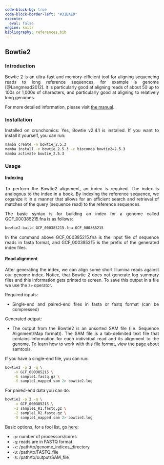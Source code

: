 ---
code-block-bg: true
code-block-border-left: "#31BAE9"
execute:
  eval: false
engine: knitr
bibliography: references.bib
---

<div style="text-align: justify">

## Bowtie2

### Introduction

Bowtie 2 is an ultra-fast and memory-efficient tool for aligning sequencing reads to long reference sequences, for example a genome [@Langmead2012]. It is particularly good at aligning reads of about 50 up to 100s or 1,000s of characters, and particularly good at aligning to relatively long genomes.

For more detailed information, please visit [the manual](https://bowtie-bio.sourceforge.net/bowtie2/manual.shtml).

### Installation

Installed on crunchomics: Yes, Bowtie v2.4.1 is installed. If you want to install it yourself, you can run:

```{bash}
mamba create -n bowtie_2.5.3
mamba install -n bowtie_2.5.3 -c bioconda bowtie2=2.5.3
mamba activate bowtie_2.5.3
```

### Usage

#### Indexing

To perform the Bowtie2 alignment, an index is required. The index is analogous to the index in a book. By indexing the reference sequence, we organize it in a manner that allows for an efficient search and retrieval of matches of the query (sequence read) to the reference sequences.

The basic syntax is for building an index for a genome called GCF_000385215.fna is as follows:

```{bash}
bowtie2-build GCF_000385215.fna GCF_000385215
```

In the command above GCF_000385215.fna is the input file of sequence reads in fasta format, and GCF_000385215 is the prefix of the generated index files.

#### Read alignment

After generating the index, we can align some short Illumina reads against our genome index. Notice, that Bowtie 2 does not generate log summary files and this information gets printed to screen. To save this output in a file we use the `2>` operator.

Required inputs:

-   Single-end and paired-end files in fasta or fastq format (can be compressed)

Generated output:

-   The output from the Bowtie2 is an unsorted SAM file (i.e. Sequence Alignment/Map format)). The SAM file is a tab-delimited text file that contains information for each individual read and its alignment to the genome. To learn how to work with this file format, view the page about samtools.

If you have a single-end file, you can run:

```{bash}
bowtie2 -p 2 -q \
    -x GCF_000385215 \
    -U sample1.fastq.gz \
    -S sample1_mapped.sam 2> bowtie2.log
```

For paired-end data you can do:

```{bash}
bowtie2 -p 2 -q \
    -x GCF_000385215 \
    -1 sample1_R1.fastq.gz \
    -2 sample1_R2.fastq.gz \
    -S sample1_mapped.sam 2> bowtie2.log
```

Basic options, for a fool list, go [here](https://bowtie-bio.sourceforge.net/bowtie2/manual.shtml#main-arguments):

-   `-p`: number of processors/cores
-   `-q`: reads are in FASTQ format
-   `-x`: /path/to/genome_indices_directory
-   `-U`: /path/to/FASTQ_file
-   `-S`: /path/to/output/SAM_file